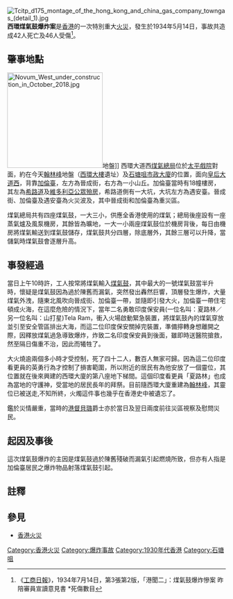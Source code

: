 {{Infobox Conflagration
|title=西環煤氣鼓爆炸事故
|location={{HKG-1910}}
|date=1934年5月14日
|time=上午10時許
|timezone=[[UTC+8|UTC+8]]
|cause=氣體泄漏
|fatalities=42人
|injuries=46人
}}
[[File:Tcitp_d175_montage_of_the_hong_kong_and_china_gas_company_towngas_(detail_1).jpg|thumb]]
'''西環煤氣鼓爆炸案'''是[[香港|香港]]的一次特別重大[[火災|火災]]，發生於1934年5月14日，事故共造成42人死亡及46人受傷<ref>《[[工商日報|工商日報]]》，1934年7月14日，第3張第2版，「港聞二」：煤氣鼓爆炸慘案 昨陪審員宣讀意見書 *死傷數目</ref>。

==肇事地點==
[[File:Novum_West_under_construction_in_October_2018.jpg|220px]]地盤]]
西環大道西[[中華煤氣公司|煤氣總局]]位於[[太平戲院|太平戲院]]對面，約在今天[[翰林峰|翰林峰]]地盤（[[西環大樓|西環大樓]]遺址）及[[石塘咀市政大廈|石塘咀市政大廈]]的位置，面向[[皇后大道西|皇后大道西]]，背靠[[加倫臺|加倫臺]]，左方為晉成街，右方為一小山丘。加倫臺當時有18幢樓房，其左為[[山道|希路道]]及[[維多利亞公眾殮房|維多利亞公眾殮房]]，希路道側有一大坑，大坑左方為遇安臺。晉成街、加倫臺及遇安臺為火災波及，其中晉成街和加倫臺為重災區。

煤氣總局共有四座煤氣鼓，一大三小，供應全香港使用的煤氣；總局後座設有一座蒸氣爐及風泵機房，其餘皆為曠地，一大一小兩座煤氣鼓位於機房背後，每日由機房將煤氣輸送到煤氣鼓儲存，煤氣鼓共分四層，除底層外，其餘三層可以升降，當儲氣時煤氣鼓會逐層升高。

==事發經過==
當日上午10時許，工人按常將煤氣輸入[[煤氣鼓|煤氣鼓]]，其中最大的一號煤氣鼓當半升時，懷疑是煤氣鼓因為過於陳舊而漏氣，突然發出轟然巨響，頂層發生爆炸，大量煤氣外洩，隨東北風吹向晉成街、加倫臺一帶，並隨即引發大火，加倫臺一帶住宅頓成火海，在這麼危險的情況下，當年二名勇敢印度保安員(一位名叫：夏路林／另一位名叫：山打星)Tela Ram，衝入火場啟動緊急裝置，將煤氣鼓內的煤氣穿放並引至安全管區排出大海，而這二位印度保安關掉完裝置，準備擰轉身想離開之際，因釋放煤氣過急導致爆炸，炸致二名印度保安員到後面，雖即時送醫院搶救，然至隔日傷重不治，因此而犧牲了。

大火燒逾兩個多小時才受控制，死了四十二人，數百人無家可歸。因為這二位印度看更員的英勇行為才控制了損害範圍，所以附近的居民有為他安放了一個靈位，其位置就在後來興建的西環大廈的第八座地下梯間。這個印度看更員「夏路林」也成為當地的守護神，受當地的居民長年的拜祭。目前隨西環大廈重建為[[翰林峰|翰林峰]]，其靈位已被送走,不知所終，火燭這件事也幾乎在香港史中被遺忘了。

鑑於災情嚴重，當時的[[港督|港督]][[貝璐|貝璐]]爵士亦於當日及翌日兩度前往災區視察及慰問災民。

==起因及事後==
這次煤氣鼓爆炸的主因是煤氣鼓過於陳舊殘破而漏氣引起燃燒所致，但亦有人指是加倫臺居民之爆炸物品射落煤氣鼓引起。

==註釋==
<references/>

==參見==
*[[香港火災|香港火災]]

[[Category:香港火災|Category:香港火災]]
[[Category:爆炸事故|Category:爆炸事故]]
[[Category:1930年代香港|Category:1930年代香港]]
[[Category:石塘咀|Category:石塘咀]]